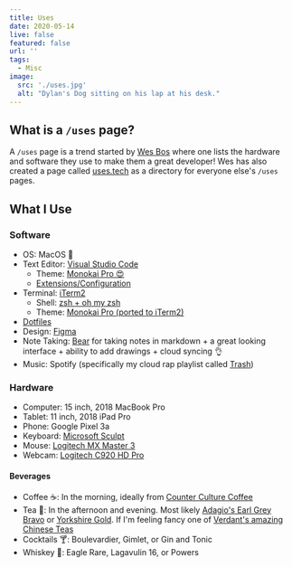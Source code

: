 ```yaml
---
title: Uses
date: 2020-05-14
live: false
featured: false
url: ''
tags:
  - Misc
image:
  src: './uses.jpg'
  alt: "Dylan's Dog sitting on his lap at his desk."
---
```


## What is a `/uses` page?

A `/uses` page is a trend started by [Wes Bos](https://wesbos.com/uses) where one lists the hardware and software they use to make them a great developer! Wes has also created a page called [uses.tech](https://uses.tech) as a directory for everyone else's `/uses` pages.

## What I Use

### Software

- OS: MacOS 🍎
- Text Editor: [Visual Studio Code](https://code.visualstudio.com/)
  - Theme: [Monokai Pro 😍](https://monokai.pro/)
  - [Extensions/Configuration](https://gist.github.com/dylansheffer/d66d00cdee9bcf6de140a5134b18b3b4)
- Terminal: [iTerm2](https://www.iterm2.com/)
  - Shell: [zsh + oh my zsh](https://ohmyz.sh/)
  - Theme: [Monokai Pro (ported to iTerm2)](https://github.com/dylansheffer/MonokaiPro-iTerm)
- [Dotfiles](https://github.com/dylansheffer/dotfiles)
- Design: [Figma](http://figma.com/)
- Note Taking: [Bear](https://bear.app/) for taking notes in markdown + a great looking interface + ability to add drawings + cloud syncing 👌
- Music: Spotify (specifically my cloud rap playlist called [Trash](https://open.spotify.com/playlist/1RJpwd0zCqB912MZeI6MPg?si=H2NJmqw8SYCFhBVwqxjFHw))

### Hardware

- Computer: 15 inch, 2018 MacBook Pro
- Tablet: 11 inch, 2018 iPad Pro
- Phone: Google Pixel 3a
- Keyboard: [Microsoft Sculpt](https://www.nytimes.com/wirecutter/reviews/comfortable-ergo-keyboard/)
- Mouse: [Logitech MX Master 3](https://www.logitech.com/en-us/product/mx-master-3)
- Webcam: [Logitech C920 HD Pro](https://www.logitech.com/en-us/product/hd-pro-webcam-c920)

#### Beverages

- Coffee ☕: In the morning, ideally from [Counter Culture Coffee](https://counterculturecoffee.com/)
- Tea 🍵: In the afternoon and evening. Most likely [Adagio's Earl Grey Bravo](https://www.adagio.com/black/earl_grey_bravo.html) or [Yorkshire Gold](https://www.yorkshiretea.com/our-teas). If I'm feeling fancy one of [Verdant's amazing Chinese Teas](https://verdanttea.com/)
- Cocktails 🍸: Boulevardier, Gimlet, or Gin and Tonic
- Whiskey 🥃: Eagle Rare, Lagavulin 16, or Powers
